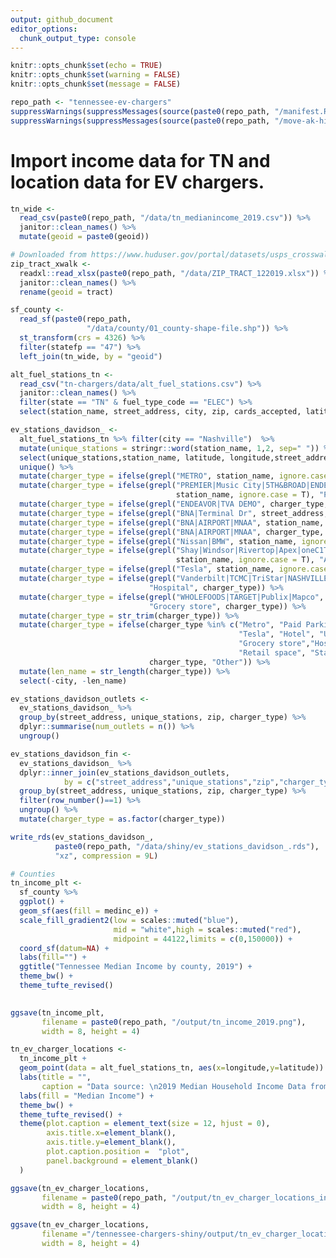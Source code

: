 ```yaml
---
output: github_document
editor_options: 
  chunk_output_type: console
---
```


```r
knitr::opts_chunk$set(echo = TRUE)
knitr::opts_chunk$set(warning = FALSE)
knitr::opts_chunk$set(message = FALSE)

repo_path <- "tennessee-ev-chargers"
suppressWarnings(suppressMessages(source(paste0(repo_path, "/manifest.R"))))
suppressWarnings(suppressMessages(source(paste0(repo_path, "/move-ak-hi.R"))))
```

# Import income data for TN and location data for EV chargers.
```r
tn_wide <- 
  read_csv(paste0(repo_path, "/data/tn_medianincome_2019.csv")) %>% 
  janitor::clean_names() %>% 
  mutate(geoid = paste0(geoid))

# Downloaded from https://www.huduser.gov/portal/datasets/usps_crosswalk.html
zip_tract_xwalk <- 
  readxl::read_xlsx(paste0(repo_path, "/data/ZIP_TRACT_122019.xlsx")) %>%
  janitor::clean_names() %>% 
  rename(geoid = tract)

sf_county <-
  read_sf(paste0(repo_path,
                 "/data/county/01_county-shape-file.shp")) %>% 
  st_transform(crs = 4326) %>% 
  filter(statefp == "47") %>% 
  left_join(tn_wide, by = "geoid")

alt_fuel_stations_tn <- 
  read_csv("tn-chargers/data/alt_fuel_stations.csv") %>%
  janitor::clean_names() %>%
  filter(state == "TN" & fuel_type_code == "ELEC") %>%
  select(station_name, street_address, city, zip, cards_accepted, latitude, longitude)

ev_stations_davidson_ <- 
  alt_fuel_stations_tn %>% filter(city == "Nashville")  %>%
  mutate(unique_stations = stringr::word(station_name, 1,2, sep=" ")) %>% 
  select(unique_stations,station_name, latitude, longitude,street_address, city, zip) %>%
  unique() %>% 
  mutate(charger_type = ifelse(grepl("METRO", station_name, ignore.case = T), "Metro", station_name)) %>% 
  mutate(charger_type = ifelse(grepl("PREMIER|Music City|5TH&BROAD|ENDEAVOR", 
                                     station_name, ignore.case = T), "Paid Parking", charger_type)) %>%
  mutate(charger_type = ifelse(grepl("ENDEAVOR|TVA DEMO", charger_type, ignore.case = T), "Paid Parking", charger_type)) %>%
  mutate(charger_type = ifelse(grepl("BNA|Terminal Dr", street_address, ignore.case = T), "Airport", charger_type)) %>% 
  mutate(charger_type = ifelse(grepl("BNA|AIRPORT|MNAA", station_name, ignore.case = T), "Airport", charger_type)) %>%
  mutate(charger_type = ifelse(grepl("BNA|AIRPORT|MNAA", charger_type, ignore.case = T), "Airport", charger_type)) %>%
  mutate(charger_type = ifelse(grepl("Nissan|BMW", station_name, ignore.case = T), "Car dealer", charger_type)) %>% 
  mutate(charger_type = ifelse(grepl("Shay|Windsor|Rivertop|Apex|oneC1T|Eleven North|Taylor Place|LAKESBELLEVUE",
                                     station_name, ignore.case = T), "Apartment complex",charger_type))  %>%
  mutate(charger_type = ifelse(grepl("Tesla", station_name, ignore.case = T), "Tesla", charger_type)) %>% 
  mutate(charger_type = ifelse(grepl("Vanderbilt|TCMC|TriStar|NASHVILLE VAMC", station_name, ignore.case = T),
                               "Hospital", charger_type)) %>% 
  mutate(charger_type = ifelse(grepl("WHOLEFOODS|TARGET|Publix|Mapco", station_name, ignore.case = T),
                               "Grocery store", charger_type)) %>%
  mutate(charger_type = str_trim(charger_type)) %>% 
  mutate(charger_type = ifelse(charger_type %in% c("Metro", "Paid Parking", "Chargepoint", "Car dealer",
                                                   "Tesla", "Hotel", "University","Apartment", "Airport",
                                                   "Grocery store","Hospital", "Apartment complex",
                                                   "Retail space", "StatePark or YMCA"), 
                               charger_type, "Other")) %>%
  mutate(len_name = str_length(charger_type)) %>%
  select(-city, -len_name)

ev_stations_davidson_outlets <- 
  ev_stations_davidson_ %>% 
  group_by(street_address, unique_stations, zip, charger_type) %>%
  dplyr::summarise(num_outlets = n()) %>%
  ungroup()

ev_stations_davidson_fin <- 
  ev_stations_davidson_ %>% 
  dplyr::inner_join(ev_stations_davidson_outlets,
            by = c("street_address","unique_stations","zip","charger_type")) %>%
  group_by(street_address, unique_stations, zip, charger_type) %>%
  filter(row_number()==1) %>%
  ungroup() %>%
  mutate(charger_type = as.factor(charger_type))

write_rds(ev_stations_davidson_, 
          paste0(repo_path, "/data/shiny/ev_stations_davidson_.rds"),
          "xz", compression = 9L)
```
  

```r
# Counties
tn_income_plt <-
  sf_county %>%
  ggplot() + 
  geom_sf(aes(fill = medinc_e)) +
  scale_fill_gradient2(low = scales::muted("blue"),
                       mid = "white",high = scales::muted("red"),
                       midpoint = 44122,limits = c(0,150000)) + 
  coord_sf(datum=NA) + 
  labs(fill="") + 
  ggtitle("Tennessee Median Income by county, 2019") + 
  theme_bw() +
  theme_tufte_revised() 
  

ggsave(tn_income_plt,
       filename = paste0(repo_path, "/output/tn_income_2019.png"),
       width = 8, height = 4)

tn_ev_charger_locations <-
  tn_income_plt + 
  geom_point(data = alt_fuel_stations_tn, aes(x=longitude,y=latitude)) + 
  labs(title = "",
       caption = "Data source: \n2019 Median Household Income Data from the American Community Survey. census.gov/programs-surveys/acs/. \nEV coordinates obtained using the National Renewable Energy Lab API. developer.nrel.gov. \nEach dot represents a terminal of one or more EV chargers") +
  labs(fill = "Median Income") +
  theme_bw() +
  theme_tufte_revised() +
  theme(plot.caption = element_text(size = 12, hjust = 0),
        axis.title.x=element_blank(),
        axis.title.y=element_blank(), 
        plot.caption.position =  "plot",
        panel.background = element_blank()
  ) 

ggsave(tn_ev_charger_locations,
       filename = paste0(repo_path, "/output/tn_ev_charger_locations_income_2019.png"),
       width = 8, height = 4)

ggsave(tn_ev_charger_locations,
       filename ="/tennessee-chargers-shiny/output/tn_ev_charger_locations_income_2019.png",
       width = 8, height = 4)

```